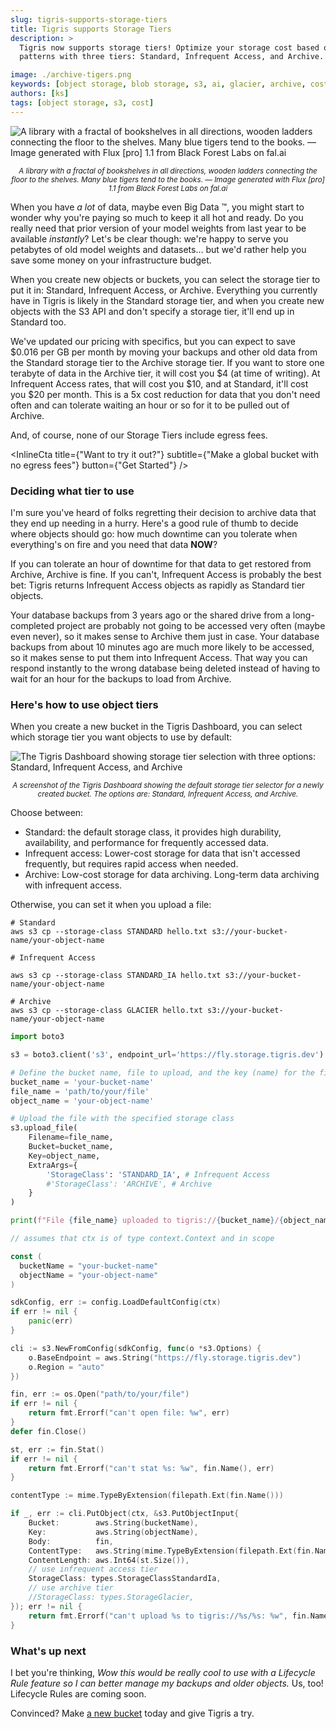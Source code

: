 ```yaml
---
slug: tigris-supports-storage-tiers
title: Tigris supports Storage Tiers
description: >
  Tigris now supports storage tiers! Optimize your storage cost based on  access
  patterns with three tiers: Standard, Infrequent Access, and Archive.

image: ./archive-tigers.png
keywords: [object storage, blob storage, s3, ai, glacier, archive, cost savings]
authors: [ks]
tags: [object storage, s3, cost]
---
```



![A library with a fractal of bookshelves in all directions, wooden ladders connecting the floor to the shelves. Many blue tigers tend to the books. — Image generated with Flux [pro] 1.1 from Black Forest Labs on fal.ai](./archive-tigers.png)

<center>
  <small>
    <em>
      A library with a fractal of bookshelves in all directions, wooden ladders
      connecting the floor to the shelves. Many blue tigers tend to the books. —
      Image generated with Flux [pro] 1.1 from Black Forest Labs on fal.ai
    </em>
  </small>
</center>

When you have _a lot_ of data, maybe even Big Data :tm:, you might start to
wonder why you're paying so much to keep it all hot and ready. Do you really
need that prior version of your model weights from last year to be available
_instantly_? Let's be clear though: we're happy to serve you petabytes of old
model weights and datasets… but we'd rather help you save some money on your
infrastructure budget.

When you create new objects or buckets, you can select the storage tier to put
it in: Standard, Infrequent Access, or Archive. Everything you currently have in
Tigris is likely in the Standard storage tier, and when you create new objects
with the S3 API and don't specify a storage tier, it'll end up in Standard too.

We've updated our pricing with specifics, but you can expect to save $0.016 per
GB per month by moving your backups and other old data from the Standard storage
tier to the Archive storage tier. If you want to store one terabyte of data in
the Archive tier, it will cost you $4 (at time of writing). At Infrequent Access
rates, that will cost you $10, and at Standard, it'll cost you $20 per month.
This is a 5x cost reduction for data that you don't need often and can tolerate
waiting an hour or so for it to be pulled out of Archive.

And, of course, none of our Storage Tiers include egress fees.

<InlineCta
  title={"Want to try it out?"}
  subtitle={"Make a global bucket with no egress fees"}
  button={"Get Started"}
/>

### Deciding what tier to use

I'm sure you've heard of folks regretting their decision to archive data that
they end up needing in a hurry. Here's a good rule of thumb to decide where
objects should go: how much downtime can you tolerate when everything's on fire
and you need that data **NOW**?

If you can tolerate an hour of downtime for that data to get restored from
Archive, Archive is fine. If you can't, Infrequent Access is probably the best
bet: Tigris returns Infrequent Access objects as rapidly as Standard tier
objects.

Your database backups from 3 years ago or the shared drive from a long-completed
project are probably not going to be accessed very often (maybe even never), so
it makes sense to Archive them just in case. Your database backups from about 10
minutes ago are much more likely to be accessed, so it makes sense to put them
into Infrequent Access. That way you can respond instantly to the wrong database
being deleted instead of having to wait for an hour for the backups to load from
Archive.

### Here's how to use object tiers

When you create a new bucket in the Tigris Dashboard, you can select which
storage tier you want objects to use by default:

![The Tigris Dashboard showing storage tier selection with three options: Standard, Infrequent Access, and Archive](./storage-tier.png)

<center>
  <small>
    <em>
      A screenshot of the Tigris Dashboard showing the default storage tier
      selector for a newly created bucket. The options are: Standard, Infrequent
      Access, and Archive.
    </em>
  </small>
</center>

Choose between:

- Standard: the default storage class, it provides high durability,
  availability, and performance for frequently accessed data.
- Infrequent access: Lower-cost storage for data that isn't accessed frequently,
  but requires rapid access when needed.
- Archive: Low-cost storage for data archiving. Long-term data archiving with
  infrequent access.

Otherwise, you can set it when you upload a file:

<Tabs groupId="languages">
  <TabItem value="CLI" label="CLI">

```shell
# Standard
aws s3 cp --storage-class STANDARD hello.txt s3://your-bucket-name/your-object-name

# Infrequent Access

aws s3 cp --storage-class STANDARD_IA hello.txt s3://your-bucket-name/your-object-name

# Archive
aws s3 cp --storage-class GLACIER hello.txt s3://your-bucket-name/your-object-name
```

  </TabItem>

  <TabItem value="python" label="Python">

```python
import boto3

s3 = boto3.client('s3', endpoint_url='https://fly.storage.tigris.dev')

# Define the bucket name, file to upload, and the key (name) for the file in S3
bucket_name = 'your-bucket-name'
file_name = 'path/to/your/file'
object_name = 'your-object-name'

# Upload the file with the specified storage class
s3.upload_file(
    Filename=file_name,
    Bucket=bucket_name,
    Key=object_name,
    ExtraArgs={
        'StorageClass': 'STANDARD_IA', # Infrequent Access
        #'StorageClass': 'ARCHIVE', # Archive
    }
)

print(f"File {file_name} uploaded to tigris://{bucket_name}/{object_name} with storage class STANDARD_IA")
```

  </TabItem>
  
  <TabItem value="golang" label="Go">

```go
// assumes that ctx is of type context.Context and in scope

const (
  bucketName = "your-bucket-name"
  objectName = "your-object-name"
)

sdkConfig, err := config.LoadDefaultConfig(ctx)
if err != nil {
	panic(err)
}

cli := s3.NewFromConfig(sdkConfig, func(o *s3.Options) {
	o.BaseEndpoint = aws.String("https://fly.storage.tigris.dev")
	o.Region = "auto"
})

fin, err := os.Open("path/to/your/file")
if err != nil {
	return fmt.Errorf("can't open file: %w", err)
}
defer fin.Close()

st, err := fin.Stat()
if err != nil {
	return fmt.Errorf("can't stat %s: %w", fin.Name(), err)
}

contentType := mime.TypeByExtension(filepath.Ext(fin.Name()))

if _, err := cli.PutObject(ctx, &s3.PutObjectInput{
	Bucket:        aws.String(bucketName),
	Key:           aws.String(objectName),
	Body:          fin,
	ContentType:   aws.String(mime.TypeByExtension(filepath.Ext(fin.Name()))),
	ContentLength: aws.Int64(st.Size()),
	// use infrequent access tier
	StorageClass: types.StorageClassStandardIa,
	// use archive tier
	//StorageClass: types.StorageGlacier,
}); err != nil {
	return fmt.Errorf("can't upload %s to tigris://%s/%s: %w", fin.Name(), bucketName, objectName, err)
}
```

  </TabItem>
</Tabs>

### What's up next

I bet you're thinking, _Wow this would be really cool to use with a Lifecycle
Rule feature so I can better manage my backups and older objects._ Us, too!
Lifecycle Rules are coming soon.

Convinced? Make [a new bucket](https://storage.new) today and give Tigris a try.
